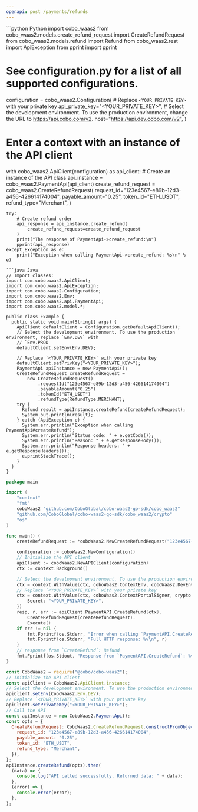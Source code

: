 ```yaml
---
openapi: post /payments/refunds
---
```


<RequestExample>
```python Python
import cobo_waas2
from cobo_waas2.models.create_refund_request import CreateRefundRequest
from cobo_waas2.models.refund import Refund
from cobo_waas2.rest import ApiException
from pprint import pprint

# See configuration.py for a list of all supported configurations.
configuration = cobo_waas2.Configuration(
    # Replace `<YOUR_PRIVATE_KEY>` with your private key
    api_private_key="<YOUR_PRIVATE_KEY>",
    # Select the development environment. To use the production environment, change the URL to https://api.cobo.com/v2.
    host="https://api.dev.cobo.com/v2",
)
# Enter a context with an instance of the API client
with cobo_waas2.ApiClient(configuration) as api_client:
    # Create an instance of the API class
    api_instance = cobo_waas2.PaymentApi(api_client)
    create_refund_request = cobo_waas2.CreateRefundRequest(
        request_id="123e4567-e89b-12d3-a456-426614174004",
        payable_amount="0.25",
        token_id="ETH_USDT",
        refund_type="Merchant",
    )

    try:
        # Create refund order
        api_response = api_instance.create_refund(
            create_refund_request=create_refund_request
        )
        print("The response of PaymentApi->create_refund:\n")
        pprint(api_response)
    except Exception as e:
        print("Exception when calling PaymentApi->create_refund: %s\n" % e)

```
```java Java
// Import classes:
import com.cobo.waas2.ApiClient;
import com.cobo.waas2.ApiException;
import com.cobo.waas2.Configuration;
import com.cobo.waas2.Env;
import com.cobo.waas2.api.PaymentApi;
import com.cobo.waas2.model.*;

public class Example {
  public static void main(String[] args) {
    ApiClient defaultClient = Configuration.getDefaultApiClient();
    // Select the development environment. To use the production environment, replace `Env.DEV` with
    // `Env.PROD
    defaultClient.setEnv(Env.DEV);

    // Replace `<YOUR_PRIVATE_KEY>` with your private key
    defaultClient.setPrivKey("<YOUR_PRIVATE_KEY>");
    PaymentApi apiInstance = new PaymentApi();
    CreateRefundRequest createRefundRequest =
        new CreateRefundRequest()
            .requestId("123e4567-e89b-12d3-a456-426614174004")
            .payableAmount("0.25")
            .tokenId("ETH_USDT")
            .refundType(RefundType.MERCHANT);
    try {
      Refund result = apiInstance.createRefund(createRefundRequest);
      System.out.println(result);
    } catch (ApiException e) {
      System.err.println("Exception when calling PaymentApi#createRefund");
      System.err.println("Status code: " + e.getCode());
      System.err.println("Reason: " + e.getResponseBody());
      System.err.println("Response headers: " + e.getResponseHeaders());
      e.printStackTrace();
    }
  }
}

```
```go Go
package main

import (
	"context"
	"fmt"
	coboWaas2 "github.com/CoboGlobal/cobo-waas2-go-sdk/cobo_waas2"
	"github.com/CoboGlobal/cobo-waas2-go-sdk/cobo_waas2/crypto"
	"os"
)

func main() {
	createRefundRequest := *coboWaas2.NewCreateRefundRequest("123e4567-e89b-12d3-a456-426614174004", "0.25", "ETH_USDT", coboWaas2.RefundType("Merchant"))

	configuration := coboWaas2.NewConfiguration()
	// Initialize the API client
	apiClient := coboWaas2.NewAPIClient(configuration)
	ctx := context.Background()

	// Select the development environment. To use the production environment, replace coboWaas2.DevEnv with coboWaas2.ProdEnv
	ctx = context.WithValue(ctx, coboWaas2.ContextEnv, coboWaas2.DevEnv)
	// Replace `<YOUR_PRIVATE_KEY>` with your private key
	ctx = context.WithValue(ctx, coboWaas2.ContextPortalSigner, crypto.Ed25519Signer{
		Secret: "<YOUR_PRIVATE_KEY>",
	})
	resp, r, err := apiClient.PaymentAPI.CreateRefund(ctx).
		CreateRefundRequest(createRefundRequest).
		Execute()
	if err != nil {
		fmt.Fprintf(os.Stderr, "Error when calling `PaymentAPI.CreateRefund``: %v\n", err)
		fmt.Fprintf(os.Stderr, "Full HTTP response: %v\n", r)
	}
	// response from `CreateRefund`: Refund
	fmt.Fprintf(os.Stdout, "Response from `PaymentAPI.CreateRefund`: %v\n", resp)
}

```
```javascript JavaScript
const CoboWaas2 = require("@cobo/cobo-waas2");
// Initialize the API client
const apiClient = CoboWaas2.ApiClient.instance;
// Select the development environment. To use the production environment, replace `Env.DEV` with `Env.PROD`
apiClient.setEnv(CoboWaas2.Env.DEV);
// Replace `<YOUR_PRIVATE_KEY>` with your private key
apiClient.setPrivateKey("<YOUR_PRIVATE_KEY>");
// Call the API
const apiInstance = new CoboWaas2.PaymentApi();
const opts = {
  CreateRefundRequest: CoboWaas2.CreateRefundRequest.constructFromObject({
    request_id: "123e4567-e89b-12d3-a456-426614174004",
    payable_amount: "0.25",
    token_id: "ETH_USDT",
    refund_type: "Merchant",
  }),
};
apiInstance.createRefund(opts).then(
  (data) => {
    console.log("API called successfully. Returned data: " + data);
  },
  (error) => {
    console.error(error);
  },
);

```
</RequestExample>